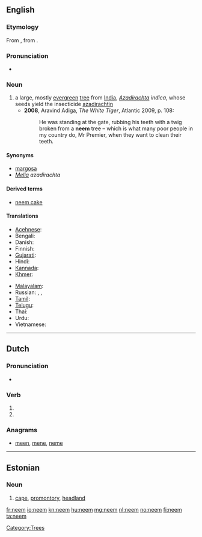 ==English==
{{wikipedia}}

===Etymology===
From {{etyl|hi}} {{term||tr=niim}}, from {{etyl|sa}} {{term||tr=nimba}}.{{attention|hi}}{{attention|sa}}

===Pronunciation===
* {{a|UK}} {{IPA|/niːm/}}

===Noun===
{{en-noun}}

# a large, mostly [[evergreen]] [[tree]] from [[India]],  ''[[Azadirachta]] indica'', whose seeds yield the insecticide [[azadirachtin]]
#* '''2008''', Aravind Adiga, ''The White Tiger'', Atlantic 2009, p. 108:
#*: He was standing at the gate, rubbing his teeth with a twig broken from a '''neem''' tree – which is what many poor people in my country do, Mr Premier, when they want to clean their teeth.

====Synonyms====
* [[margosa]]
* ''[[Melia]] azadirachta''

====Derived terms====
* [[neem cake]]

====Translations====
{{trans-top|''Azadirachta indica''}}
* [[Acehnese]]: {{tø|ace|beuëng}}
* Bengali: {{t|bn|নিম|sc=Beng}}
* Danish: {{t|da|neemtræ}}
* Finnish: {{t|fi|neempuu}}
* [[Gujarati]]: {{t|gu|લીમડો|sc=Gujr}}
* Hindi: {{t|hi|नीम|sc=Deva}}
* [[Kannada]]: {{t|kn|ಬೇವು|sc=Knda}}
* [[Khmer]]: {{t|km|ស្ដៅ|tr=sdav|sc=Khmr}}
{{trans-mid}}
* [[Malayalam]]: {{t|ml|ആര്യവേപ്പ്|sc=Mlym}}
* Russian: {{t|ru|ним|m|sc=Cyrl|tr=nim}}, {{t|ru|ниим|sc=Cyrl|tr=níim}}, {{t|ru|aзадирахта индийская|f|sc=Cyrl|tr=azidráxta indíjskaja}}
* [[Tamil]]: {{t|ta|வேம்பு|sc=Taml}}
* [[Telugu]]: {{t|te|వేప|sc=Telu}}
* Thai: {{t|th|สะเดา|tr=sàdao|sc=Thai}}
* Urdu: {{t|ur|نیم|sc=ur-Arab}}
* Vietnamese: {{t-|vi|sầu đâu|xs=Vietnamese}}
{{trans-bottom}}

[[Category:Trees]]

----

==Dutch==

===Pronunciation===
* {{IPA|/neːm/|lang=nl}}

===Verb===
{{infl|nl}}

# {{nl-verb-form|p=1|n=sg|t=pres|m=ind|nemen}}
# {{nl-verb-form|m=imp|nemen}}

===Anagrams===
* [[meen#Dutch|meen]], [[mene#Dutch|mene]], [[neme#Dutch|neme]]

----

==Estonian==
{{wikipedia|lang=et}}

===Noun===
{{et-noun}}

# {{geography|lang=et}} [[cape]], [[promontory]], [[headland]]

[[fr:neem]]
[[io:neem]]
[[kn:neem]]
[[hu:neem]]
[[mg:neem]]
[[nl:neem]]
[[no:neem]]
[[fi:neem]]
[[ta:neem]]